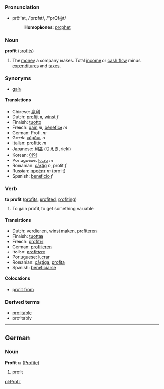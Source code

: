 ===Pronunciation===
*prŏf'ət, /ˈprɒfət/, /"prQf@t/
*:'''Homophones''': [[prophet]]

=== Noun ===
'''profit''' ([[profits]])

#The [[money]] a company makes. Total [[income]] or [[cash flow]] minus [[expenditure]]s and [[tax]]es.

===Synonyms===
*[[gain]]

====Translations====
*Chinese: [[贏利]]
*Dutch: [[profijt]] ''n'', [[winst]] ''f''
*Finnish: [[tuotto]]
*French: [[gain]] ''m'', [[bénéfice]] ''m''
*German: Profit ''m''
*Greek: [[κέρδος]] ''n''
*Italian: [[profitto]] ''m''
*Japanese: [[利益]] (りえき, rieki)
*Korean: [[이익]]
*Portuguese: [[lucro]] ''m''
*Romanian: [[câştig]] ''n'', profit ''f''
*Russian: [[профит]] ''m'' (profit)
*Spanish: [[beneficio]] ''f''

=== Verb ===
'''to profit''' ([[profits]], [[profited]], [[profiting]])

#To gain profit, to get something valuable

====Translations====
*Dutch: [[verdienen]], [[winst maken]], [[profiteren]]
*Finnish: [[tuottaa]]
*French: [[profiter]]
*German: [[profitieren]]
*Italian: [[profittare]]
*Portuguese: [[lucrar]]
*Romanian: [[câştiga]], [[profita]]
*Spanish: [[beneficiarse]]

====Colocations====
*[[profit from]]

===Derived terms===
*[[profitable]]
*[[profitably]]

----

==German==
===Noun===
'''Profit''' ''m'' ([[Profite]])

# profit

[[pl:Profit]]